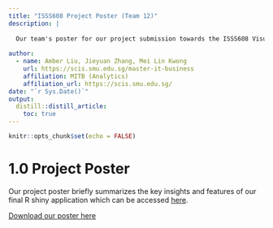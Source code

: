 ```yaml
---
title: "ISSS608 Project Poster (Team 12)"
description: |
  
  Our team's poster for our project submission towards the ISSS608 Visual Analytics module.
  
author:
  - name: Amber Liu, Jieyuan Zhang, Mei Lin Kwong
    url: https://scis.smu.edu.sg/master-it-business
    affiliation: MITB (Analytics)
    affiliation_url: https://scis.smu.edu.sg/
date: "`r Sys.Date()`"
output: 
  distill::distill_article:
    toc: true
---
```


```r
knitr::opts_chunk$set(echo = FALSE)
```

# 1.0 Project Poster

Our project poster briefly summarizes the key insights and features of our final R shiny application which can be accessed [here](https://mlkwong.shinyapps.io/ShinyApp/).

[Download our poster here](Poster/Poster.pdf)
